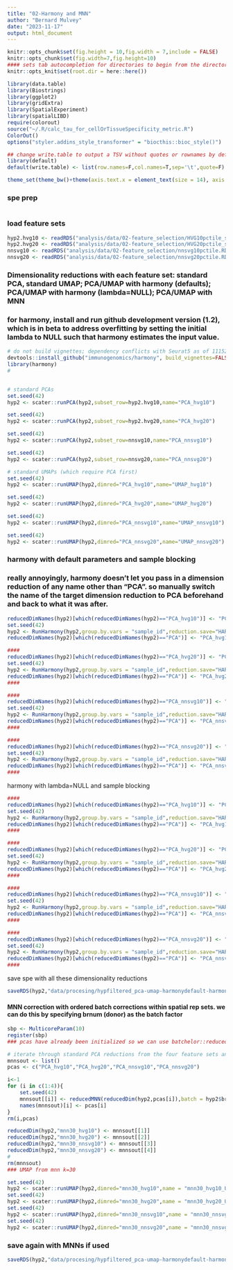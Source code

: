 ```yaml
---
title: "02-Harmony and MNN"
author: "Bernard Mulvey"
date: "2023-11-17"
output: html_document
---
```


```r
knitr::opts_chunk$set(fig.height = 10,fig.width = 7,include = FALSE)
knitr::opts_chunk$set(fig.width=7,fig.height=10)
#### sets tab autocompletion for directories to begin from the directory containing the .Rproj session, instead of the script's directory if different
knitr::opts_knit$set(root.dir = here::here())

library(data.table)
library(Biostrings)
library(ggplot2)
library(gridExtra)
library(SpatialExperiment)
library(spatialLIBD)
require(colorout)
source("~/.R/calc_tau_for_cellOrTissueSpecificity_metric.R")
ColorOut()
options("styler.addins_style_transformer" = "biocthis::bioc_style()")

## change write.table to output a TSV without quotes or rownames by default
library(default)
default(write.table) <- list(row.names=F,col.names=T,sep='\t',quote=F)

theme_set(theme_bw()+theme(axis.text.x = element_text(size = 14), axis.title.x = element_text(size = 16), axis.text.y = element_text(size = 14), axis.title.y = element_text(size =16), plot.title = element_text(size = 20,hjust=0.5), strip.text = element_text(size=18), legend.text = element_text(size=10), legend.title = element_text(size=11,hjust=0.5)))
```

### spe prep
```r


```

### load feature sets
```r
hyp2.hvg10 <- readRDS("analysis/data/02-feature_selection/HVG10pctile_sample-blocked.RDS")
hyp2.hvg20 <- readRDS("analysis/data/02-feature_selection/HVG20pctile_sample-blocked.RDS")
nnsvg10 <- readRDS("analysis/data/02-feature_selection/nnsvg10pctile.RDS")
nnsvg20 <- readRDS("analysis/data/02-feature_selection/nnsvg20pctile.RDS")
```

### Dimensionality reductions with each feature set: standard PCA, standard UMAP; PCA/UMAP with harmony (defaults); PCA/UMAP with harmony (lambda=NULL); PCA/UMAP with MNN

### for harmony, install and run github development version (1.2), which is in beta to address overfitting by setting the initial lambda to NULL such that harmony estimates the input value. 
```r
# do not build vignettes; dependency conflicts with Seurat5 as of 111523
devtools::install_github("immunogenomics/harmony", build_vignettes=FALSE)
library(harmony)
#


# standard PCAs
set.seed(42)
hyp2 <- scater::runPCA(hyp2,subset_row=hyp2.hvg10,name="PCA_hvg10")

set.seed(42)
hyp2 <- scater::runPCA(hyp2,subset_row=hyp2.hvg20,name="PCA_hvg20")

set.seed(42)
hyp2 <- scater::runPCA(hyp2,subset_row=nnsvg10,name="PCA_nnsvg10")

set.seed(42)
hyp2 <- scater::runPCA(hyp2,subset_row=nnsvg20,name="PCA_nnsvg20")

# standard UMAPs (which require PCA first)
set.seed(42)
hyp2 <- scater::runUMAP(hyp2,dimred="PCA_hvg10",name="UMAP_hvg10")

set.seed(42)
hyp2 <- scater::runUMAP(hyp2,dimred="PCA_hvg20",name="UMAP_hvg20")

set.seed(42)
hyp2 <- scater::runUMAP(hyp2,dimred="PCA_nnsvg10",name="UMAP_nnsvg10")

set.seed(42)
hyp2 <- scater::runUMAP(hyp2,dimred="PCA_nnsvg20",name="UMAP_nnsvg20")
```

### harmony with default parameters and sample blocking
### really annoyingly, harmony doesn't let you pass in a dimension reduction of any name other than "PCA". so manually switch the name of the target dimension reduction to PCA beforehand and back to what it was after.
```r
reducedDimNames(hyp2)[which(reducedDimNames(hyp2)=="PCA_hvg10")] <- "PCA"
set.seed(42)
hyp2 <- RunHarmony(hyp2,group.by.vars = "sample_id",reduction.save="HARMONYdflt_hvg10")
reducedDimNames(hyp2)[which(reducedDimNames(hyp2)=="PCA")] <- "PCA_hvg10"

####
reducedDimNames(hyp2)[which(reducedDimNames(hyp2)=="PCA_hvg20")] <- "PCA"
set.seed(42)
hyp2 <- RunHarmony(hyp2,group.by.vars = "sample_id",reduction.save="HARMONYdflt_hvg20")
reducedDimNames(hyp2)[which(reducedDimNames(hyp2)=="PCA")] <- "PCA_hvg20"
####

####
reducedDimNames(hyp2)[which(reducedDimNames(hyp2)=="PCA_nnsvg10")] <- "PCA"
set.seed(42)
hyp2 <- RunHarmony(hyp2,group.by.vars = "sample_id",reduction.save="HARMONYdflt_nnsvg10")
reducedDimNames(hyp2)[which(reducedDimNames(hyp2)=="PCA")] <- "PCA_nnsvg10"
####

####
reducedDimNames(hyp2)[which(reducedDimNames(hyp2)=="PCA_nnsvg20")] <- "PCA"
set.seed(42)
hyp2 <- RunHarmony(hyp2,group.by.vars = "sample_id",reduction.save="HARMONYdflt_nnsvg20")
reducedDimNames(hyp2)[which(reducedDimNames(hyp2)=="PCA")] <- "PCA_nnsvg20"
####
```

harmony with lambda=NULL and sample blocking
```r
####
reducedDimNames(hyp2)[which(reducedDimNames(hyp2)=="PCA_hvg10")] <- "PCA"
set.seed(42)
hyp2 <- RunHarmony(hyp2,group.by.vars = "sample_id",reduction.save="HARMONYlmbna_hvg10",lambda=NULL)
reducedDimNames(hyp2)[which(reducedDimNames(hyp2)=="PCA")] <- "PCA_hvg10"
####

####
reducedDimNames(hyp2)[which(reducedDimNames(hyp2)=="PCA_hvg20")] <- "PCA"
set.seed(42)
hyp2 <- RunHarmony(hyp2,group.by.vars = "sample_id",reduction.save="HARMONYlmbna_hvg20",lambda=NULL)
reducedDimNames(hyp2)[which(reducedDimNames(hyp2)=="PCA")] <- "PCA_hvg20"
####

####
reducedDimNames(hyp2)[which(reducedDimNames(hyp2)=="PCA_nnsvg10")] <- "PCA"
set.seed(42)
hyp2 <- RunHarmony(hyp2,group.by.vars = "sample_id",reduction.save="HARMONYlmbna_nnsvg10",lambda=NULL)
reducedDimNames(hyp2)[which(reducedDimNames(hyp2)=="PCA")] <- "PCA_nnsvg10"
####

####
reducedDimNames(hyp2)[which(reducedDimNames(hyp2)=="PCA_nnsvg20")] <- "PCA"
set.seed(42)
hyp2 <- RunHarmony(hyp2,group.by.vars = "sample_id",reduction.save="HARMONYlmbna_nnsvg20",lambda=NULL)
reducedDimNames(hyp2)[which(reducedDimNames(hyp2)=="PCA")] <- "PCA_nnsvg20"
####
```

save spe with all these dimensionality reductions
```r
saveRDS(hyp2,"data/procesing/hypfiltered_pca-umap-harmonydefault-harmonylambdanull.RDS")
```

#### MNN correction with ordered batch corrections within spatial rep sets. we can do this by specifying brnum (donor) as the batch factor
```r
sbp <- MulticoreParam(10)
register(sbp)
### pcas have already been initialized so we can use batchelor::reducedMNN, which takes in the unadjusted PCA. higher k = more aggressive correction. this returns a DataFrame, which we have to append to the reduceddims ourselves after calculated.

# iterate through standard PCA reductions from the four feature sets and collect into a list. (serialize the mnn runs so we can leverage parallelization within each run on a single machine, since its fast enough)
mnnsout <- list()
pcas <- c("PCA_hvg10","PCA_hvg20","PCA_nnsvg10","PCA_nnsvg20")

i<-1
for (i in c(1:4)){
    set.seed(42)
    mnnsout[[i]] <- reducedMNN(reducedDim(hyp2,pcas[i]),batch = hyp2$brnum,k=30,BPPARAM=sbp)
    names(mnnsout)[i] <- pcas[i]
}
rm(i,pcas)

reducedDim(hyp2,"mnn30_hvg10") <- mnnsout[[1]]
reducedDim(hyp2,"mnn30_hvg20") <- mnnsout[[2]]
reducedDim(hyp2,"mnn30_nnsvg10") <- mnnsout[[3]]
reducedDim(hyp2,"mnn30_nnsvg20") <- mnnsout[[4]]
#
rm(mnnsout)
### UMAP from mnn k=30

set.seed(42)
hyp2 <- scater::runUMAP(hyp2,dimred="mnn30_hvg10",name = "mnn30_hvg10_UMAP")
set.seed(42)
hyp2 <- scater::runUMAP(hyp2,dimred="mnn30_hvg20",name = "mnn30_hvg20_UMAP")
set.seed(42)
hyp2 <- scater::runUMAP(hyp2,dimred="mnn30_nnsvg10",name = "mnn30_nnsvg10_UMAP")
set.seed(42)
hyp2 <- scater::runUMAP(hyp2,dimred="mnn30_nnsvg20",name = "mnn30_nnsvg20_UMAP")
```

### save again with MNNs if used ####
```r
saveRDS(hyp2,"data/procesing/hypfiltered_pca-umap-harmonydefault-harmonylambdanull-mnn30.RDS")
```
